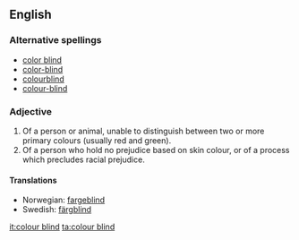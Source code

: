 ==English==

===Alternative spellings===
*[[color blind]]
*[[color-blind]]
*[[colourblind]]
*[[colour-blind]]


===Adjective===
{{en-adj|pos=[[colour]] [[blind]]}}

# Of a person or animal, unable to distinguish between two or more primary colours (usually red and green).
# Of a person who hold no prejudice based on skin colour, or of a process which precludes racial prejudice.

====Translations====
*Norwegian: [[fargeblind]]
*Swedish: [[färgblind]]

[[it:colour blind]]
[[ta:colour blind]]